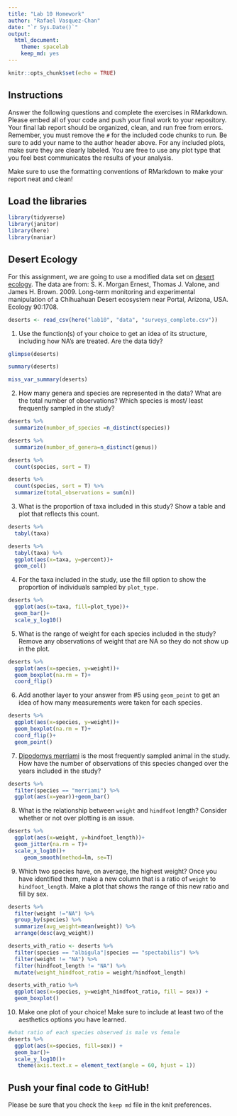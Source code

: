 ```yaml
---
title: "Lab 10 Homework"
author: "Rafael Vasquez-Chan"
date: "`r Sys.Date()`"
output:
  html_document: 
    theme: spacelab
    keep_md: yes
---
```


```r
knitr::opts_chunk$set(echo = TRUE)
```

## Instructions
Answer the following questions and complete the exercises in RMarkdown. Please embed all of your code and push your final work to your repository. Your final lab report should be organized, clean, and run free from errors. Remember, you must remove the `#` for the included code chunks to run. Be sure to add your name to the author header above. For any included plots, make sure they are clearly labeled. You are free to use any plot type that you feel best communicates the results of your analysis.  

Make sure to use the formatting conventions of RMarkdown to make your report neat and clean!  

## Load the libraries
```r
library(tidyverse)
library(janitor)
library(here)
library(naniar)
``` 

## Desert Ecology
For this assignment, we are going to use a modified data set on [desert ecology](http://esapubs.org/archive/ecol/E090/118/). The data are from: S. K. Morgan Ernest, Thomas J. Valone, and James H. Brown. 2009. Long-term monitoring and experimental manipulation of a Chihuahuan Desert ecosystem near Portal, Arizona, USA. Ecology 90:1708.
```r
deserts <- read_csv(here("lab10", "data", "surveys_complete.csv"))
```

1. Use the function(s) of your choice to get an idea of its structure, including how NA's are treated. Are the data tidy?  
```r
glimpse(deserts)
```
```r
summary(deserts)
```
```r
miss_var_summary(deserts)
```

2. How many genera and species are represented in the data? What are the total number of observations? Which species is most/ least frequently sampled in the study?
```r
deserts %>% 
  summarize(number_of_species =n_distinct(species))
```
```r
deserts %>% 
  summarize(number_of_genera=n_distinct(genus))
```
```r
deserts %>% 
  count(species, sort = T)
```

```r
deserts %>% 
  count(species, sort = T) %>% 
  summarize(total_observations = sum(n))
```

3. What is the proportion of taxa included in this study? Show a table and plot that reflects this count.
```r
deserts %>% 
  tabyl(taxa)
```
```r
deserts %>% 
  tabyl(taxa) %>% 
  ggplot(aes(x=taxa, y=percent))+
  geom_col()
```

4. For the taxa included in the study, use the fill option to show the proportion of individuals sampled by `plot_type.`
```r
deserts %>% 
  ggplot(aes(x=taxa, fill=plot_type))+
  geom_bar()+
  scale_y_log10()
```

5. What is the range of weight for each species included in the study? Remove any observations of weight that are NA so they do not show up in the plot.
```r
deserts %>% 
  ggplot(aes(x=species, y=weight))+
  geom_boxplot(na.rm = T)+
  coord_flip()
```

6. Add another layer to your answer from #5 using `geom_point` to get an idea of how many measurements were taken for each species.
```r
deserts %>% 
  ggplot(aes(x=species, y=weight))+
  geom_boxplot(na.rm = T)+
  coord_flip()+
  geom_point()
```


7. [Dipodomys merriami](https://en.wikipedia.org/wiki/Merriam's_kangaroo_rat) is the most frequently sampled animal in the study. How have the number of observations of this species changed over the years included in the study?
```r
deserts %>% 
  filter(species == "merriami") %>% 
  ggplot(aes(x=year))+geom_bar()
```

8. What is the relationship between `weight` and `hindfoot` length? Consider whether or not over plotting is an issue.
```r
deserts %>% 
  ggplot(aes(x=weight, y=hindfoot_length))+
  geom_jitter(na.rm = T)+
  scale_x_log10()+
     geom_smooth(method=lm, se=T)
```

9. Which two species have, on average, the highest weight? Once you have identified them, make a new column that is a ratio of `weight` to `hindfoot_length`. Make a plot that shows the range of this new ratio and fill by sex.
```r
deserts %>% 
  filter(weight !="NA") %>% 
  group_by(species) %>% 
  summarize(avg_weight=mean(weight)) %>% 
  arrange(desc(avg_weight))
```
```r
deserts_with_ratio <- deserts %>% 
  filter(species == "albigula"|species == "spectabilis") %>% 
  filter(weight != "NA") %>%
  filter(hindfoot_length != "NA") %>% 
  mutate(weight_hindfoot_ratio = weight/hindfoot_length)
```

```r
deserts_with_ratio %>% 
  ggplot(aes(x=species, y=weight_hindfoot_ratio, fill = sex)) + 
  geom_boxplot()
```

10. Make one plot of your choice! Make sure to include at least two of the aesthetics options you have learned.
```r
#what ratio of each species observed is male vs female
deserts %>% 
  ggplot(aes(x=species, fill=sex)) +
  geom_bar()+
  scale_y_log10()+
   theme(axis.text.x = element_text(angle = 60, hjust = 1))
```

## Push your final code to GitHub!
Please be sure that you check the `keep md` file in the knit preferences. 